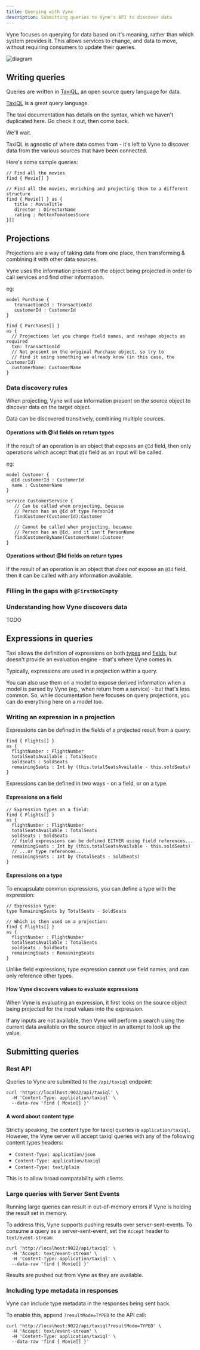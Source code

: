 ```yaml
---
title: Querying with Vyne
description: Submitting queries to Vyne's API to discover data
---
```



Vyne focuses on querying for data based on it's meaning, rather than which system provides it. This allows services to
change, and data to move, without requiring consumers to update their queries.

![diagram](querying.png)

## Writing queries

Queries are written in [TaxiQL](https://docs.taxilang.org/language-reference/querying-with-taxiql/), an open source
query language for data.

<Hint>

   [TaxiQL](https://docs.taxilang.org/language-reference/querying-with-taxiql/) is a great query language.

   The taxi documentation has details on the syntax, which we haven't duplicated here.  Go check it out, then come back.

   We'll wait.

</Hint>

TaxiQL is agnostic of where data comes from - it's left to Vyne to discover data from the various sources that have been
connected.

Here's some sample queries:

```
// Find all the movies
find { Movie[] }

// Find all the movies, enriching and projecting them to a different structure
find { Movie[] } as {
   title : MovieTitle
   director : DirectorName
   rating : RottenTomatoesScore
}[]
```

## Projections
Projections are a way of taking data from one place, then transforming & combining it with other data sources.

Vyne uses the information present on the object being projected in order to call services and find other information.

eg:

```
model Purchase {
   transactionId : TransactionId
   customerId : CustomerId
}

find { Purchases[] }
as {
  // Projections let you change field names, and reshape objects as required
  txn: TransactionId
  // Not present on the original Purchase object, so try to
  // find it using something we already know (in this case, the CustomerId)
  customerName: CustomerName
}
```

### Data discovery rules
When projecting, Vyne will use information present on the source object to discover data
on the target object.

Data can be discovered transitively, combining multiple sources.

#### Operations with @Id fields on return types
If the result of an operation is an object that exposes an `@Id` field, then only operations which accept that `@Id` field as
an input will be called.

eg:

```
model Customer {
  @Id customerId : CustomerId
  name : CustomerName
}

service CustomerService {
   // Can be called when projecting, because
   // Person has an @Id of type PersonId
   findCustomer(CustomerId):Customer

   // Cannot be called when projecting, because
   // Person has an @Id, and it isn't PersonName
   findCustomerByName(CustomerName):Customer
}
```

#### Operations without @Id fields on return types
If the result of an operation is an object that *does not* expose an `@Id` field, then it can be called with
any information available.




### Filling in the gaps with `@FirstNotEmpty`

### Understanding how Vyne discovers data
TODO

## Expressions in queries
Taxi allows the definition of expressions on both [types](https://docs.taxilang.org/language-reference/advanced-types/#expression-types) and [fields](https://docs.taxilang.org/language-reference/advanced-types/#expression-on-fields), but doesn't
provide an evaluation engine - that's where Vyne comes in.

Typically, expressions are used in a projection within a query.

You can also use them on a model to expose derived information when a model is parsed by Vyne (eg., when
return from a service) - but that's less common.  So, while documentation here focuses on query projections,
you can do everything here on a model too.

### Writing an expression in a projection
Expressions can be defined in the fields of a projected result from a query:

```taxi
find { Flights[] }
as {
  flightNumber : FlightNumber
  totalSeatsAvailable : TotalSeats
  soldSeats : SoldSeats
  remainingSeats : Int by (this.totalSeatsAvailable - this.soldSeats)
}
```

Expressions can be defined in two ways - on a field, or on a type.

#### Expressions on a field
```
// Expression types on a field:
find { Flights[] }
as {
  flightNumber : FlightNumber
  totalSeatsAvailable : TotalSeats
  soldSeats : SoldSeats
  // field expressions can be defined EITHER using field references...
  remainingSeats : Int by (this.totalSeatsAvailable - this.soldSeats)
  // ...or type references...
  remainingSeats : Int by (TotalSeats - SoldSeats)
}
```
#### Expressions on a type
To encapsulate common expressions, you can define a type with the expression:

```taxi
// Expression type:
type RemainingSeats by TotalSeats - SoldSeats

// Which is then used on a projection:
find { Flights[] }
as {
  flightNumber : FlightNumber
  totalSeatsAvailable : TotalSeats
  soldSeats : SoldSeats
  remainingSeats : RemainingSeats
}
```

Unlike field expressions, type expression cannot use field names, and can only reference other types.

#### How Vyne discovers values to evaluate expressions
When Vyne is evaluating an expression, it first looks on the source object being projected
for the input values into the expression.

If any inputs are not available, then Vyne will perform a search using the current data available on
the source object in an attempt to look up the value.


## Submitting queries

### Rest API

Queries to Vyne are submitted to the `/api/taxiql` endpoint:

```
curl 'https://localhost:9022/api/taxiql' \
  -H 'Content-Type: application/taxiql' \
  --data-raw 'find { Movie[] }'
```

#### A word about content type

Strictly speaking, the content type for taxiql queries is `application/taxiql`. However, the Vyne server will accept
taxiql queries with any of the following content types headers:

* `Content-Type: application/json`
* `Content-Type: application/taxiql`
* `Content-Type: text/plain`

This is to allow broad compatability with clients.

### Large queries with Server Sent Events

Running large queries can result in out-of-memory errors if Vyne is holding the result set in memory.

To address this, Vyne supports pushing results over server-sent-events. To consume a query as a server-sent-event, set
the `Accept` header to `text/event-stream`:

```
curl 'http://localhost:9022/api/taxiql' \
  -H 'Accept: text/event-stream' \
  -H 'Content-Type: application/taxiql' \
  --data-raw 'find { Movie[] }'
```

Results are pushed out from Vyne as they are available.

### Including type metadata in responses

Vyne can include type metadata in the responses being sent back.

To enable this, append  `?resultMode=TYPED` to the API call:

```
curl 'http://localhost:9022/api/taxiql?resultMode=TYPED' \
  -H 'Accept: text/event-stream' \
  -H 'Content-Type: application/taxiql' \
  --data-raw 'find { Movie[] }'
```


